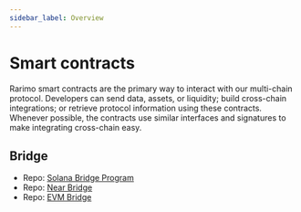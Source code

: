 ```yaml
---
sidebar_label: Overview
---
```


# Smart contracts

Rarimo smart contracts are the primary way to interact with our multi-chain protocol.
Developers can send data, assets, or liquidity; build cross-chain integrations; or retrieve protocol information using these contracts.
Whenever possible, the contracts use similar interfaces and signatures to make integrating cross-chain easy.

## Bridge

- Repo: [Solana Bridge Program](https://github.com/rarimo/solana-bridge-program)
- Repo: [Near Bridge](https://github.com/rarimo/near-contracts)
- Repo: [EVM Bridge](https://github.com/rarimo/evm-bridge-contracts)

